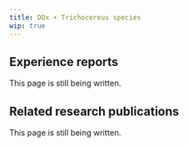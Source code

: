 ---
title: DOx + Trichocereus species
wip: true
---

## Experience reports

This page is still being written.

## Related research publications

This page is still being written.

